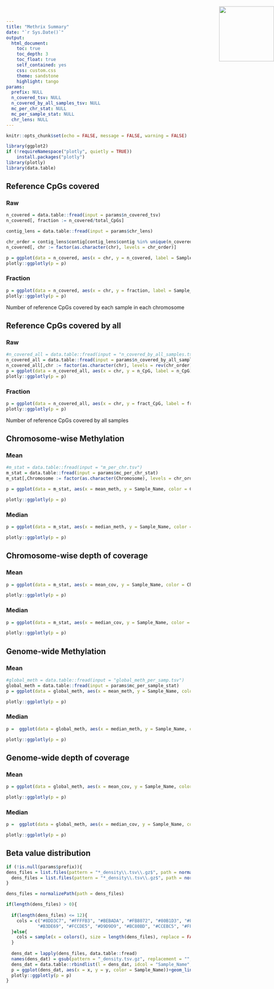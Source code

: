 ```yaml
---
title: "Methrix Summary"
date: "`r Sys.Date()`"
output: 
  html_document:
    toc: true
    toc_depth: 3
    toc_float: true
    self_contained: yes
    css: custom.css
    theme: sandstone
    highlight: tango
params:
  prefix: NULL
  n_covered_tsv: NULL
  n_covered_by_all_samples_tsv: NULL
  mc_per_chr_stat: NULL
  mc_per_sample_stat: NULL
  chr_lens: NULL
---
```


```r
knitr::opts_chunk$set(echo = FALSE, message = FALSE, warning = FALSE)
```

<img src="logo_large_hexagon.gif" height="150" width="150" style="position:absolute;top:30px;right:0px;" />

```r
library(ggplot2)
if (!requireNamespace("plotly", quietly = TRUE))
    install.packages("plotly")
library(plotly)
library(data.table)
```

## Reference CpGs covered {.tabset}
### Raw
```r
n_covered = data.table::fread(input = params$n_covered_tsv)
n_covered[, fraction := n_covered/total_CpGs]

contig_lens = data.table::fread(input = params$chr_lens)

chr_order = contig_lens$contig[contig_lens$contig %in% unique(n_covered[,chr])]
n_covered[, chr := factor(as.character(chr), levels = chr_order)]

p = ggplot(data = n_covered, aes(x = chr, y = n_covered, label = Sample_Name))+geom_boxplot()+geom_jitter(size = 0.6)+theme_minimal()+theme(axis.title.x = element_blank(), axis.title.y = element_blank(), axis.text.x = element_text(angle = 45, hjust = 1))
plotly::ggplotly(p = p)
```

### Fraction
```r
p = ggplot(data = n_covered, aes(x = chr, y = fraction, label = Sample_Name))+geom_boxplot()+geom_jitter(size = 0.6)+theme_minimal()+theme(axis.title.x = element_blank(), axis.title.y = element_blank(), axis.text.x = element_text(angle = 45, hjust = 1))
plotly::ggplotly(p = p)
```
Number of reference CpGs covered by each sample in each chromosome

## Reference CpGs covered by all {.tabset}
### Raw
```r
#n_covered_all = data.table::fread(input = "n_covered_by_all_samples.tsv")
n_covered_all = data.table::fread(input = params$n_covered_by_all_samples_tsv)
n_covered_all[,chr := factor(as.character(chr), levels = rev(chr_order))]
p = ggplot(data = n_covered_all, aes(x = chr, y = n_CpG, label = n_CpG))+geom_bar(stat = 'identity')+coord_flip()+theme(axis.title.x = element_blank(), axis.title.y = element_blank())+theme_minimal()
plotly::ggplotly(p = p)
```

### Fraction
```r
p = ggplot(data = n_covered_all, aes(x = chr, y = fract_CpG, label = fract_CpG))+geom_bar(stat = 'identity')+coord_flip()+theme(axis.title.x = element_blank(), axis.title.y = element_blank())+ylim(0, 1)+theme_minimal()
plotly::ggplotly(p = p)
```
Number of reference CpGs covered by all samples

## Chromosome-wise Methylation {.tabset}
### Mean
```r
#m_stat = data.table::fread(input = "m_per_chr.tsv")
m_stat = data.table::fread(input = params$mc_per_chr_stat)
m_stat[,Chromosome := factor(as.character(Chromosome), levels = chr_order)]

p = ggplot(data = m_stat, aes(x = mean_meth, y = Sample_Name, color = Chromosome, label = Sample_Name))+geom_point()+xlim(0, 1)+theme_minimal()+theme(axis.title.x = element_blank(), axis.title.y = element_blank())

plotly::ggplotly(p = p)
```

### Median
```r
p = ggplot(data = m_stat, aes(x = median_meth, y = Sample_Name, color = Chromosome, label = Sample_Name))+geom_point()+xlim(0, 1)+theme_minimal()+theme(axis.title.x = element_blank(), axis.title.y = element_blank())

plotly::ggplotly(p = p)
```

## Chromosome-wise depth of coverage {.tabset}
### Mean
```r
p = ggplot(data = m_stat, aes(x = mean_cov, y = Sample_Name, color = Chromosome, label = Sample_Name))+geom_point()+theme_minimal()+theme(axis.title.x = element_blank(), axis.title.y = element_blank())

plotly::ggplotly(p = p)
```

### Median
```r
p = ggplot(data = m_stat, aes(x = median_cov, y = Sample_Name, color = Chromosome, label = Sample_Name))+geom_point()+theme_minimal()+theme(axis.title.x = element_blank(), axis.title.y = element_blank())

plotly::ggplotly(p = p)
```


## Genome-wide Methylation {.tabset}
### Mean
```r
#global_meth = data.table::fread(input = "global_meth_per_samp.tsv")
global_meth = data.table::fread(input = params$mc_per_sample_stat)
p = ggplot(data = global_meth, aes(x = mean_meth, y = Sample_Name, color = Sample_Name))+geom_point()+theme_minimal()+theme(axis.title.x = element_blank(), axis.title.y = element_blank())+xlim(0, 1)+ theme(legend.position = "none")

plotly::ggplotly(p = p)
```

### Median
```r
p =  ggplot(data = global_meth, aes(x = median_meth, y = Sample_Name, color = Sample_Name))+geom_point()+theme_minimal()+theme(axis.title.x = element_blank(), axis.title.y = element_blank())+xlim(0, 1)+ theme(legend.position = "none")

plotly::ggplotly(p = p)
```

## Genome-wide depth of coverage {.tabset}
### Mean
```r
p = ggplot(data = global_meth, aes(x = mean_cov, y = Sample_Name, color = Sample_Name))+geom_point()+theme_minimal()+theme(axis.title.x = element_blank(), axis.title.y = element_blank())+ theme(legend.position = "none")

plotly::ggplotly(p = p)
```

### Median
```r
p =  ggplot(data = global_meth, aes(x = median_cov, y = Sample_Name, color = Sample_Name))+geom_point()+theme_minimal()+theme(axis.title.x = element_blank(), axis.title.y = element_blank())+ theme(legend.position = "none")

plotly::ggplotly(p = p)
```

## Beta value distribution
```r

if (!is.null(params$prefix)){
dens_files = list.files(pattern = "*_density\\.tsv\\.gz$", path = normalizePath(paste0(dirname(path = params$mc_per_sample_stat), "/", prefix, "/")), full.names = TRUE)} else {
  dens_files = list.files(pattern = "*_density\\.tsv\\.gz$", path = normalizePath(dirname(path = params$mc_per_sample_stat)), full.names = TRUE)
}

dens_files = normalizePath(path = dens_files)

if(length(dens_files) > 0){
  
  if(length(dens_files) <= 12){
    cols = c("#8DD3C7", "#FFFFB3", "#BEBADA", "#FB8072", "#80B1D3", "#FDB462", 
            "#B3DE69", "#FCCDE5", "#D9D9D9", "#BC80BD", "#CCEBC5", "#FFED6F")
  }else{
    cols = sample(x = colors(), size = length(dens_files), replace = FALSE)
  }
  
  dens_dat = lapply(dens_files, data.table::fread)
  names(dens_dat) = gsub(pattern = "_density.tsv.gz", replacement = "", x = basename(dens_files))
  dens_dat = data.table::rbindlist(l = dens_dat, idcol = "Sample_Name", use.names = TRUE, fill = TRUE)
  p = ggplot(dens_dat, aes(x = x, y = y, color = Sample_Name))+geom_line()+theme_minimal()+theme(axis.title.x = element_blank(), axis.title.y = element_blank())
  plotly::ggplotly(p = p)
}
```

